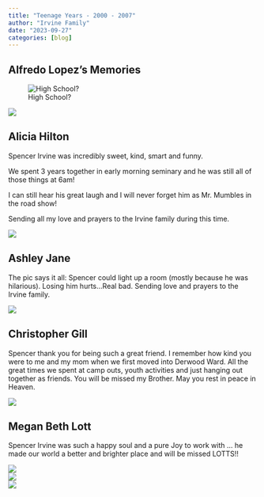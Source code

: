 ```yaml
---
title: "Teenage Years - 2000 - 2007"
author: "Irvine Family"
date: "2023-09-27"
categories: [blog]
---
```


## Alfredo Lopez's Memories

![High School?](alfredo_spencer.jpg)  

![](by_garage.jpg)

## Alicia Hilton

Spencer Irvine was incredibly sweet, kind, smart and funny. 

We spent 3 years together in early morning seminary and he was still all of those things at 6am! 

I can still hear his great laugh and I will never forget him as Mr. Mumbles in the road show! 

Sending all my love and prayers to the Irvine family during this time.

![](road_show.jpg)

## Ashley Jane

The pic says it all: Spencer could light up a room (mostly because he was hilarious). Losing him hurts…Real bad. Sending love and prayers to the Irvine family.

![](ashley.jpg)  

## Christopher Gill

Spencer thank you for being such a great friend. I remember how kind you were to me and my mom when we first moved into Derwood Ward. All the great times we spent at camp outs, youth activities and just hanging out together as friends. You will be missed my Brother. May you rest in peace in Heaven.

![](chris_gill.jpg)  

## Megan Beth Lott

Spencer Irvine was such a happy soul and a pure Joy to work with … he made our world a better and brighter place and will be missed LOTTS!!

![](megan_lott1.jpg)  
![](megan_lott2.jpg)  
![](megan_lott3.jpg)  
